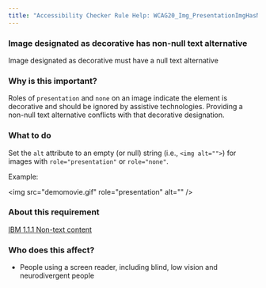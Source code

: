 ```yaml
---
title: "Accessibility Checker Rule Help: WCAG20_Img_PresentationImgHasNonNullAlt"
---
```


<div className="toolHelp">
<Row>
<Column colLg={16} colMd={8} colSm={4} className="toolHead">

### Image designated as decorative has non-null text alternative

<div id="locLevel"></div>

Image designated as decorative must have a null text alternative

</Column>
</Row>
<Row>
<Column colLg={11} colMd={5} colSm={4} className="toolMain">

### Why is this important?

Roles of `presentation` and `none` on an image indicate the element is decorative and should be ignored by assistive technologies. Providing a non-null text alternative conflicts with that decorative designation.

<div id="locSnippet"></div>

### What to do

Set the `alt` attribute to an empty (or null) string (i.e., `<img alt="">`) for images with `role="presentation"` or `role="none"`.

Example:

<CodeSnippet type="single" light={true}>&lt;img src="demomovie.gif" role="presentation" alt="" /&gt;</CodeSnippet>

</Column>
<Column colLg={5} colMd={3} colSm={4} className="toolLeft">

### About this requirement

[IBM 1.1.1 Non-text content](https://www.ibm.com/able/requirements/requirements/#1_1_1)

### Who does this affect?

* People using a screen reader, including blind, low vision and neurodivergent people

</Column>
</Row>
</div>

